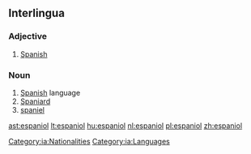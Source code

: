 ==Interlingua==

===Adjective===
{{infl|ia|adjective}}

# [[Spanish]]

===Noun===
{{infl|ia|noun}}

# [[Spanish]] language
# [[Spaniard]]
# [[spaniel]]

[[Category:ia:Nationalities]]
[[Category:ia:Languages]]

[[ast:espaniol]]
[[lt:espaniol]]
[[hu:espaniol]]
[[nl:espaniol]]
[[pl:espaniol]]
[[zh:espaniol]]